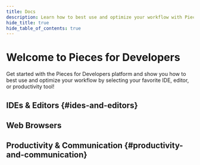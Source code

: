 ```yaml
---
title: Docs
description: Learn how to best use and optimize your workflow with Pieces for Developers! Read the sections in sequential order or click the links in the navigation on the right to get directly to the topic you need.
hide_title: true
hide_table_of_contents: true
---
```



# Welcome to Pieces for Developers

Get started with the Pieces for Developers platform and show you how to best use and optimize your workflow by selecting your favorite IDE, editor, or productivity tool!

<Grid cols={2}>
  <Card icon={'/assets/pieces_logos/white_circle.png'} title={'Desktop App'}
        description={'The Flagship Desktop App for Pieces for Developers'}
        href={'/installation-getting-started/what-am-i-installing'} />
  <Card icon={'/assets/pieces_logos/white_circle.png'} title={'Pieces OS'}
        description={'The OS-level application that powers Pieces for Developers'}
        href={'/installation-getting-started/pieces-os'} />
</Grid>

## IDEs & Editors {#ides-and-editors}

<Grid cols={3}>
  <Card icon={'/assets/vscode_logo.png'} title={'VS Code'} href={'/extensions-plugins/vscode'} />
  <Card icon={'/assets/jetbrains_logo.png'} title={'JetBrains'} href={'/extensions-plugins/jetbrains'} />
  <Card icon={'/assets/visual_studio_logo.png'} title={'Visual Studio'} href={'/extensions-plugins/visual-studio'} />
  <Card icon={'/assets/jupyterlab_logo.png'} title={'JupyterLab'} href={'/extensions-plugins/jupyterlab'} />
  <Card icon={'/assets/ads_logo.png'} title={'Azure Data Studio'} href={'/extensions-plugins/azure-data-studio'} />
</Grid>

## Web Browsers

<Grid cols={3}>
  <Card icon={'/assets/chrome_logo.png'} title={'Google Chrome'} href={'/extensions-plugins/web-extension'} />
  <Card icon={'/assets/firefox_logo.png'} title={'Mozilla Firefox'} href={'/extensions-plugins/web-extension'} />
  <Card icon={'/assets/brave_logo.png'} title={'Brave'} href={'/extensions-plugins/web-extension'} />
  <Card icon={'/assets/opera_logo.png'} title={'Opera'} href={'/extensions-plugins/web-extension'} />
  <Card icon={'/assets/edge_logo.png'} title={'Microsoft Edge'} href={'/extensions-plugins/web-extension'} />
</Grid>

## Productivity & Communication {#productivity-and-communication}

<Grid cols={3}>
  <Card icon={'/assets/obsidian_logo.png'} title={'Obsidian'} href={'/extensions-plugins/obsidian'} />
  <Card icon={'/assets/teams_logo.png'} title={'Microsoft Teams'} href={'/extensions-plugins/teams'} />
</Grid>
